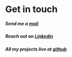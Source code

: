 # Get in touch
##### Send me a [mail](mailto:devsamrood@gmail.com)
##### Reach out on [Linkedin](https://www.linkedin.com/in/samrood-ali/)
##### All my projects live at [github](https://github.com/SamroodAli)
